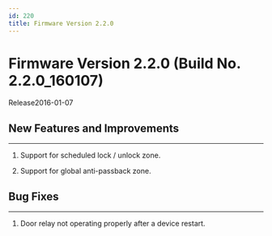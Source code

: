 ```yaml
---
id: 220
title: Firmware Version 2.2.0
---
```


# Firmware Version 2.2.0 (Build No. 2.2.0_160107)

Release<Separator/>2016-01-07

## New Features and Improvements

---

1. Support for scheduled lock / unlock zone.

1. Support for global anti-passback zone.

## Bug Fixes

---

1. Door relay not operating properly after a device restart.